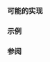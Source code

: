 {{cpp/types/traits/is|1=is_volatile
|description=
如果 {{tt|T}} 为 volatile 限定的类型（即 {{c|volatile}} 或 {{c|const volatile}}），那么提供的成员常量 {{c|value}} 等于 {{c|true}}。对于其它任何类型，{{c|value}} 等于 {{c|false}}。
|inherit_desc={{tt|T}} 为 volatile 限定类型
}}

===可能的实现===
{{eq fun
|1=
template&lt;class T&gt; struct is_volatile : std::false_type {};
template&lt;class T&gt; struct is_volatile&lt;volatile T&gt; : std::true_type {};
}}

===示例===
{{example
|code=
#include &lt;type_traits&gt;
#include &lt;valarray&gt;

static_assert(!std::is_volatile_v&lt;int&gt;);
static_assert(std::is_volatile_v&lt;volatile int&gt;);
static_assert(std::is_volatile_v&lt;volatile const int&gt;);
static_assert(std::is_volatile_v&lt;volatile std::valarray&lt;float&gt;&gt;);
static_assert(!std::is_volatile_v&lt;std::valarray&lt;volatile float&gt;&gt;);

int main() {}
}}

===参阅===
{{dsc begin}}
{{dsc inc|cpp/types/dsc is_const}}
{{dsc end}}

{{langlinks|de|en|es|fr|it|ja|pt|ru}}